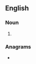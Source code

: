 ==English==

===Noun===
{{head|en|noun plural form}}

# {{plural of|scourer|lang=en}}

===Anagrams===
* {{l|en|coursers}}